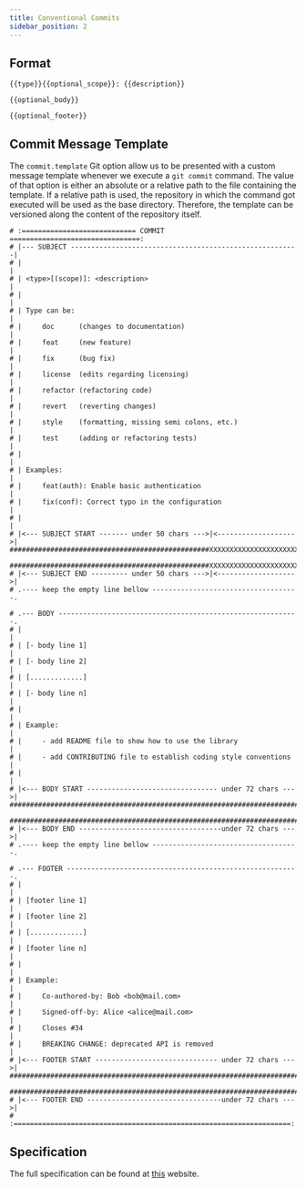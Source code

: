 ```yaml
---
title: Conventional Commits
sidebar_position: 2
---
```


## Format
```plaintext
{{type}}{{optional_scope}}: {{description}}

{{optional_body}}

{{optional_footer}}
```

## Commit Message Template

The `commit.template` Git option allow us to be presented with a custom
message template whenever we execute a `git commit` command.
The value of that option is either an absolute or a relative path to
the file containing the template. If a relative path is used, the
repository in which the command got executed will be used as the base
directory. Therefore, the template can be versioned along the content
of the repository itself.

```plaintext
# :============================ COMMIT ================================:
# |--- SUBJECT --------------------------------------------------------|
# |                                                                    |
# | <type>[(scope)]: <description>                                     |
# |                                                                    |
# | Type can be:                                                       |
# |     doc      (changes to documentation)                            |
# |     feat     (new feature)                                         |
# |     fix      (bug fix)                                             |
# |     license  (edits regarding licensing)                           |
# |     refactor (refactoring code)                                    |
# |     revert   (reverting changes)                                   |
# |     style    (formatting, missing semi colons, etc.)               |
# |     test     (adding or refactoring tests)                         |
# |                                                                    |
# | Examples:                                                          |
# |     feat(auth): Enable basic authentication                        |
# |     fix(conf): Correct typo in the configuration                   |
# |                                                                    |
# |<--- SUBJECT START ------- under 50 chars --->|<------------------->|
#################################################XXXXXXXXXXXXXXXXXXXXXXX

#################################################XXXXXXXXXXXXXXXXXXXXXXX
# |<--- SUBJECT END --------- under 50 chars --->|<------------------->|
# .---- keep the empty line bellow ------------------------------------.

# .--- BODY -----------------------------------------------------------.
# |                                                                    |
# | [- body line 1]                                                    |
# | [- body line 2]                                                    |
# | [.............]                                                    |
# | [- body line n]                                                    |
# |                                                                    |
# | Example:                                                           |
# |     - add README file to show how to use the library               |
# |     - add CONTRIBUTING file to establish coding style conventions  |
# |                                                                    |
# |<--- BODY START -------------------------------- under 72 chars --->|
#######################################################################X

#######################################################################X
# |<--- BODY END -----------------------------------under 72 chars --->|
# .---- keep the empty line bellow ------------------------------------.

# .--- FOOTER ---------------------------------------------------------.
# |                                                                    |
# | [footer line 1]                                                    |
# | [footer line 2]                                                    |
# | [.............]                                                    |
# | [footer line n]                                                    |
# |                                                                    |
# | Example:                                                           |
# |     Co-authored-by: Bob <bob@mail.com>                             |
# |     Signed-off-by: Alice <alice@mail.com>                          |
# |     Closes #34                                                     |
# |     BREAKING CHANGE: deprecated API is removed                     |
# |<--- FOOTER START ------------------------------ under 72 chars --->|
#######################################################################X

#######################################################################X
# |<--- FOOTER END ---------------------------------under 72 chars --->|
# :====================================================================:
```

## Specification

The full specification can be found at
[this](https://www.conventionalcommits.org/en/v1.0.0/) website. 
